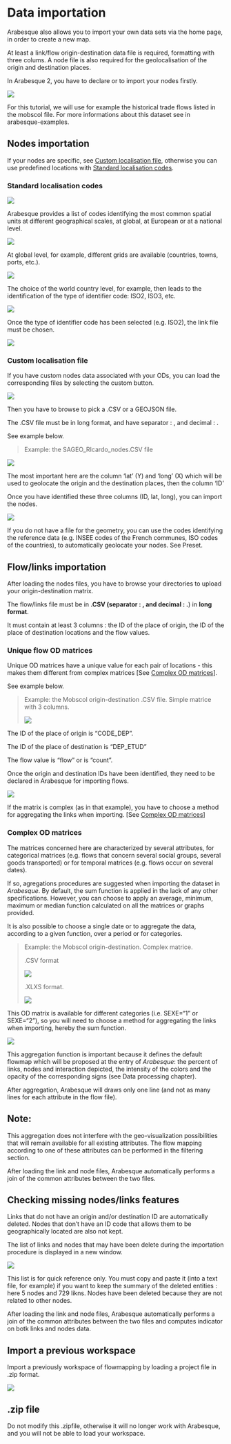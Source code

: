 # Data importation

Arabesque also allows you to import your own data sets via the home page, in order to create a new map.

At least a link/flow origin-destination data file is required, formatting with three colums. A node file is also required for the geolocalisation of the origin and destination places.

In Arabesque 2, you have to declare or to import your nodes firstly.

![](images/Arabesque_homepage_newmap.png)

For this tutorial, we will use for example the historical trade flows listed in the mobscol file. For more informations about this dataset see in arabesque-examples.

## Nodes importation

If your nodes are specific, see [Custom localisation file], otherwise you can use predefined locations with [Standard localisation codes].

### Standard localisation codes

![](images/Nodes_import_standard.PNG){fig-align="left"}

Arabesque provides a list of codes identifying the most common spatial units at different geographical scales, at global, at European or at a national level.

![](images/Preset.PNG)

At global level, for example, different grids are available (countries, towns, ports, etc.).

![](images/Preset_world_countries.png)

The choice of the world country level, for example, then leads to the identification of the type of identifier code: ISO2, ISO3, etc.

![](images/Preset_world_countries_iso.png)

Once the type of identifier code has been selected (e.g. ISO2), the link file must be chosen.

![](images/Flow_import.PNG){fig-align="left"}

### Custom localisation file

If you have custom nodes data associated with your ODs, you can load the corresponding files by selecting the custom button.

![](images/Nodes_import_custom.PNG){fig-align="left"}

Then you have to browse to pick a .CSV or a GEOJSON file.

The .CSV file must be in long format, and have separator : , and decimal : .

See example below.

> Example: the SAGEO_RIcardo_nodes.CSV file

![](images/Example_RICarto_nodes.PNG)

The most important here are the column 'lat' (Y) and 'long' (X) which will be used to geolocate the origin and the destination places, then the column 'ID'

Once you have identified these three columns (ID, lat, long), you can import the nodes.

![](images/Nodes_custom_import.PNG){fig-align="left"}

If you do not have a file for the geometry, you can use the codes identifying the reference data (e.g. INSEE codes of the French communes, ISO codes of the countries), to automatically geolocate your nodes. See Preset.

## Flow/links importation

After loading the nodes files, you have to browse your directories to upload your origin-destination matrix.

The flow/links file must be in **.CSV (separator : , and decimal : .**) in **long format**.

It must contain at least 3 columns : the ID of the place of origin, the ID of the place of destination locations and the flow values.

### Unique flow OD matrices

Unique OD matrices have a unique value for each pair of locations - this makes them different from complex matrices \[See [Complex OD matrices]\].

See example below.

> Example: the Mobscol origin-destination .CSV file. Simple matrice with 3 columns.
>
> ![](images/Example_mobscol_ODsimple_CSV.PNG)

The ID of the place of origin is "CODE_DEP".

The ID of the place of destination is "DEP_ETUD"

The flow value is "flow" or is "count".

Once the origin and destination IDs have been identified, they need to be declared in Arabesque for importing flows.

![](images/Flowdata_import_simple.png){fig-align="left"}

If the matrix is complex (as in that example), you have to choose a method for aggregating the links when importing. \[See [Complex OD matrices]\]

### Complex OD matrices

The matrices concerned here are characterized by several attributes, for categorical matrices (e.g. flows that concern several social groups, several goods transported) or for temporal matrices (e.g. flows occur on several dates).

If so, agregations procedures are suggested when importing the dataset in *Arabesque*. By default, the sum function is applied in the lack of any other specifications. However, you can choose to apply an average, minimum, maximum or median function calculated on all the matrices or graphs provided.

It is also possible to choose a single date or to aggregate the data, according to a given function, over a period or for categories.

> Example: the Mobscol origin-destination. Complex matrice.
>
> .CSV format
>
> ![](images/Example_mobscol_OD_CSV.PNG)
>
> .XLXS format.
>
> ![](images/Example_mobscol_OD.PNG){fig-align="left"}

This OD matrix is available for different categories (i.e. SEXE="1" or SEXE="2"), so you will need to choose a method for aggregating the links when importing, hereby the sum function.

![](images/Flowdata_import_aggregation.png){fig-align="left"}

This aggregation function is important because it defines the default flowmap which will be proposed at the entry of *Arabesque*: the percent of links, nodes and interaction depicted, the intensity of the colors and the opacity of the corresponding signs (see Data processing chapter).

After aggregation, Arabesque will draws only one line (and not as many lines for each attribute in the flow file).

::: {.callout-note appearance="simple"}
## Note:

This aggregation does not interfere with the geo-visualization possibilities that will remain available for all existing attributes. The flow mapping according to one of these attributes can be performed in the filtering section.
:::

After loading the link and node files, Arabesque automatically performs a join of the common attributes between the two files.

## Checking missing nodes/links features

Links that do not have an origin and/or destination ID are automatically deleted. Nodes that don't have an ID code that allows them to be geographically located are also not kept.

The list of links and nodes that may have been delete during the importation procedure is displayed in a new window.

![](images/import_suppr_entities.png)

This list is for quick reference only. You must copy and paste it (into a text file, for example) if you want to keep the summary of the deleted entities : here 5 nodes and 729 likns. Nodes have been deleted because they are not related to other nodes.

After loading the link and node files, Arabesque automatically performs a join of the common attributes between the two files and computes indicator on botk links and nodes data.

## Import a previous workspace

Import a previously workspace of flowmapping by loading a project file in .zip format.

![](images/import_zipfile.png)

::: {.callout-warning appearance="simple"}
## .zip file

Do not modify this .zipfile, otherwise it will no longer work with Arabesque, and you will not be able to load your workspace.
:::
